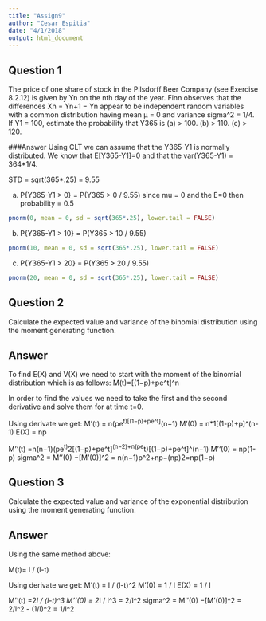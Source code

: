 ```yaml
---
title: "Assign9"
author: "Cesar Espitia"
date: "4/1/2018"
output: html_document
---
```


## Question 1

The price of one share of stock in the Pilsdorff Beer Company (see Exercise
8.2.12) is given by Yn on the nth day of the year. Finn observes that
the differences Xn = Yn+1 − Yn appear to be independent random variables
with a common distribution having mean μ = 0 and variance sigma^2 = 1/4. If
Y1 = 100, estimate the probability that Y365 is
(a) > 100.
(b) > 110.
(c) > 120.

###Answer
Using CLT we can assume that the Y365-Y1 is normally distributed.  We know that E[Y365-Y1]=0 and that the var(Y365-Y1) = 364*1/4.

STD = sqrt(365*.25) = 9.55

a. P{Y365-Y1 > 0} = P(Y365 > 0 / 9.55) 
since mu = 0 and the E=0 then probability = 0.5
```r
pnorm(0, mean = 0, sd = sqrt(365*.25), lower.tail = FALSE)
```



b. P{Y365-Y1 > 10} = P(Y365 > 10 / 9.55) 

```r
pnorm(10, mean = 0, sd = sqrt(365*.25), lower.tail = FALSE)
```


c. P{Y365-Y1 > 20} = P(Y365 > 20 / 9.55) 
```r
pnorm(20, mean = 0, sd = sqrt(365*.25), lower.tail = FALSE)
```


## Question 2


Calculate the expected value and variance of the binomial distribution using the moment generating function.

## Answer
To find E(X) and V(X) we need to start with the moment of the binomial distribution which is as follows:
M(t)=[(1−p)+pe^t]^n

In order to find the values we need to take the first and the second derivative and solve them for at time t=0.

Using derivate we get:
M'(t) = n(pe^t)[(1−p)+pe^t]^(n−1)
M'(0) = n*1[(1-p)+p]^(n-1) 
E(X) = np

M''(t) =n(n−1)(pe^t)^2[(1−p)+pe^t]^(n−2)+n(pe^t)[(1−p)+pe^t]^(n−1)
M''(0) = np(1-p)
sigma^2 = M''(0) −[M'(0)]^2 = n(n−1)p^2+np−(np)2=np(1−p)


## Question 3

Calculate the expected value and variance of the exponential distribution using the moment generating function.

## Answer
Using the same method above:

M(t)= l / (l-t)

Using derivate we get:
M'(t) = l / (l-t)^2 
M'(0) = 1 / l
E(X) = 1 / l

M''(t) =2*l / (l-t)^3
M''(0) = 2*l / l^3 = 2/l^2
sigma^2 = M''(0) −[M'(0)]^2 = 2/l^2 - (1/l)^2 = 1/l^2